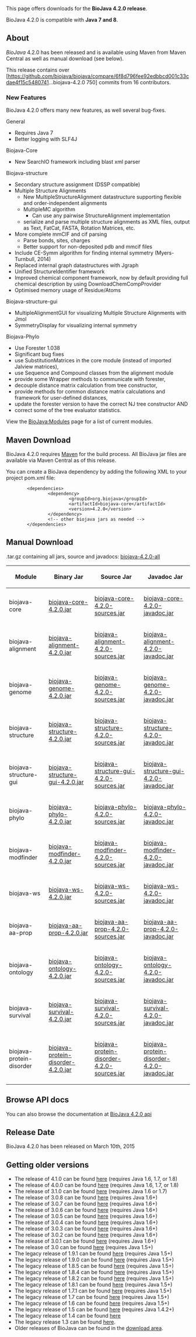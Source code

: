 This page offers downloads for the <b>BioJava 4.2.0 release</b>. 

BioJava 4.2.0 is compatible with <b>Java 7 and 8</b>.

== About ==
''BioJava'' 4.2.0 has been released and is available using Maven from Maven Central as well as manual download (see below).

This release contains over [https://github.com/biojava/biojava/compare/6f8d796fee92edbbcd001c33cdae4f15c5480741...biojava-4.2.0 750] commits from 16 contributors.

===New Features===

BioJava 4.2.0 offers many new features, as well several bug-fixes.

;General
* Requires Java 7
* Better logging with SLF4J

;Biojava-Core
* New SearchIO framework including blast xml parser

;Biojava-structure
* Secondary structure assignment (DSSP compatible)
* Multiple Structure Alignments
** New MultipleStructureAlignment datastructure supporting flexible and order-independent alignments
** MultipleMC algorithm
*** Can use any pairwise StructureAlignment implementation
** serialize and parse multiple structure alignments as XML files, output as Text, FatCat, FASTA, Rotation Matrices, etc.
* More complete mmCIF and cif parsing
** Parse bonds, sites, charges
** Better support for non-deposited pdb and mmcif files
* Include CE-Symm algorithm for finding internal symmetry (Myers-Turnbull, 2014)
* Replaced internal graph datastructures with Jgraph
* Unified StructureIdentifier framework 
* Improved chemical component framework, now by default providing full chemical description by using DownloadChemCompProvider
* Optimised memory usage of Residue/Atoms

;Biojava-structure-gui
* MultipleAlignmentGUI for visualizing Multiple Structure Alignments with Jmol
* SymmetryDisplay for visualizing internal symmetry

;Biojava-Phylo
* Use Forester 1.038
* Significant bug fixes
* use SubstitutionMatrices in the core module (instead of imported Jalview matrices),
* use Sequence and Compound classes from the alignment module
* provide some Wrapper methods to communicate with forester,
* decouple distance matrix calculation from tree constructor,
* provide methods for common distance matrix calculations and framework for user-defined distances,
* update the forester version to have the correct NJ tree constructor AND
* correct some of the tree evaluator statistics.



View the [[BioJava:Modules]] page for a list of current modules.

== Maven Download ==
BioJava 4.2.0 requires [http://maven.apache.org/ Maven] for the build process. All BioJava jar files are available via Maven Central as of this release.

You can create a BioJava dependency by adding the following XML to your project pom.xml file:
<pre>
        <dependencies>
                <dependency>
                        <groupId>org.biojava</groupId>
                        <artifactId>biojava-core</artifactId>
                        <version>4.2.0</version>
                </dependency>
                <!-- other biojava jars as needed -->
        </dependencies>	
</pre>

== Manual Download ==

.tar.gz containing all jars, source and javadocs: [http://biojava.org/download/bj4.2.0/biojava-4.2.0-all.tar.gz biojava-4.2.0-all]

{|
|+
! Module
! Binary Jar
! Source Jar
! Javadoc Jar
|-
| biojava-core 
| [https://repo1.maven.org/maven2/org/biojava/biojava-core/4.2.0/biojava-core-4.2.0.jar biojava-core-4.2.0.jar] 
| [https://repo1.maven.org/maven2/org/biojava/biojava-core/4.2.0/biojava-core-4.2.0-sources.jar biojava-core-4.2.0-sources.jar] 
| [https://repo1.maven.org/maven2/org/biojava/biojava-core/4.2.0/biojava-core-4.2.0-javadoc.jar biojava-core-4.2.0-javadoc.jar]
|-
| biojava-alignment 
| [https://repo1.maven.org/maven2/org/biojava/biojava-alignment/4.2.0/biojava-alignment-4.2.0.jar biojava-alignment-4.2.0.jar] 
| [https://repo1.maven.org/maven2/org/biojava/biojava-alignment/4.2.0/biojava-alignment-4.2.0-sources.jar biojava-alignment-4.2.0-sources.jar] 
| [https://repo1.maven.org/maven2/org/biojava/biojava-alignment/4.2.0/biojava-alignment-4.2.0-javadoc.jar biojava-alignment-4.2.0-javadoc.jar]
|-
| biojava-genome 
| [https://repo1.maven.org/maven2/org/biojava/biojava-genome/4.2.0/biojava-genome-4.2.0.jar biojava-genome-4.2.0.jar] 
| [https://repo1.maven.org/maven2/org/biojava/biojava-genome/4.2.0/biojava-genome-4.2.0-sources.jar biojava-genome-4.2.0-sources.jar] 
| [https://repo1.maven.org/maven2/org/biojava/biojava-genome/4.2.0/biojava-genome-4.2.0-javadoc.jar biojava-genome-4.2.0-javadoc.jar]
|-
| biojava-structure 
| [https://repo1.maven.org/maven2/org/biojava/biojava-structure/4.2.0/biojava-structure-4.2.0.jar biojava-structure-4.2.0.jar] 
| [https://repo1.maven.org/maven2/org/biojava/biojava-structure/4.2.0/biojava-structure-4.2.0-sources.jar biojava-structure-4.2.0-sources.jar] 
| [https://repo1.maven.org/maven2/org/biojava/biojava-structure/4.2.0/biojava-structure-4.2.0-javadoc.jar biojava-structure-4.2.0-javadoc.jar]
|-
| biojava-structure-gui 
| [https://repo1.maven.org/maven2/org/biojava/biojava-structure-gui/4.2.0/biojava-structure-gui-4.2.0.jar biojava-structure-gui-4.2.0.jar] 
| [https://repo1.maven.org/maven2/org/biojava/biojava-structure-gui/4.2.0/biojava-structure-gui-4.2.0-sources.jar biojava-structure-gui-4.2.0-sources.jar] 
| [https://repo1.maven.org/maven2/org/biojava/biojava-structure-gui/4.2.0/biojava-structure-gui-4.2.0-javadoc.jar biojava-structure-gui-4.2.0-javadoc.jar]
|-
| biojava-phylo 
| [https://repo1.maven.org/maven2/org/biojava/biojava-phylo/4.2.0/biojava-phylo-4.2.0.jar biojava-phylo-4.2.0.jar] 
| [https://repo1.maven.org/maven2/org/biojava/biojava-phylo/4.2.0/biojava-phylo-4.2.0-sources.jar biojava-phylo-4.2.0-sources.jar] 
| [https://repo1.maven.org/maven2/org/biojava/biojava-phylo/4.2.0/biojava-phylo-4.2.0-javadoc.jar biojava-phylo-4.2.0-javadoc.jar]
|-
| biojava-modfinder 
| [https://repo1.maven.org/maven2/org/biojava/biojava-modfinder/4.2.0/biojava-modfinder-4.2.0.jar biojava-modfinder-4.2.0.jar] 
| [https://repo1.maven.org/maven2/org/biojava/biojava-modfinder/4.2.0/biojava-modfinder-4.2.0-sources.jar biojava-modfinder-4.2.0-sources.jar] 
| [https://repo1.maven.org/maven2/org/biojava/biojava-modfinder/4.2.0/biojava-modfinder-4.2.0-javadoc.jar biojava-modfinder-4.2.0-javadoc.jar]
|-
| biojava-ws 
| [https://repo1.maven.org/maven2/org/biojava/biojava-ws/4.2.0/biojava-ws-4.2.0.jar biojava-ws-4.2.0.jar] 
| [https://repo1.maven.org/maven2/org/biojava/biojava-ws/4.2.0/biojava-ws-4.2.0-sources.jar biojava-ws-4.2.0-sources.jar] 
| [https://repo1.maven.org/maven2/org/biojava/biojava-ws/4.2.0/biojava-ws-4.2.0-javadoc.jar biojava-ws-4.2.0-javadoc.jar]
|-
| biojava-aa-prop 
| [https://repo1.maven.org/maven2/org/biojava/biojava-aa-prop/4.2.0/biojava-aa-prop-4.2.0.jar biojava-aa-prop-4.2.0.jar] 
| [https://repo1.maven.org/maven2/org/biojava/biojava-aa-prop/4.2.0/biojava-aa-prop-4.2.0-sources.jar biojava-aa-prop-4.2.0-sources.jar] 
| [https://repo1.maven.org/maven2/org/biojava/biojava-aa-prop/4.2.0/biojava-aa-prop-4.2.0-javadoc.jar biojava-aa-prop-4.2.0-javadoc.jar]
|-
| biojava-ontology
| [https://repo1.maven.org/maven2/org/biojava/biojava-ontology/4.2.0/biojava-ontology-4.2.0.jar biojava-ontology-4.2.0.jar] 
| [https://repo1.maven.org/maven2/org/biojava/biojava-ontology/4.2.0/biojava-ontology-4.2.0-sources.jar biojava-ontology-4.2.0-sources.jar] 
| [https://repo1.maven.org/maven2/org/biojava/biojava-ontology/4.2.0/biojava-ontology-4.2.0-javadoc.jar biojava-ontology-4.2.0-javadoc.jar]
|-
| biojava-survival
| [https://repo1.maven.org/maven2/org/biojava/biojava-survival/4.2.0/biojava-survival-4.2.0.jar biojava-survival-4.2.0.jar] 
| [https://repo1.maven.org/maven2/org/biojava/biojava-survival/4.2.0/biojava-survival-4.2.0-sources.jar biojava-survival-4.2.0-sources.jar] 
| [https://repo1.maven.org/maven2/org/biojava/biojava-survival/4.2.0/biojava-survival-4.2.0-javadoc.jar biojava-survival-4.2.0-javadoc.jar]
|-
| biojava-protein-disorder 
| [https://repo1.maven.org/maven2/org/biojava/biojava-protein-disorder/4.2.0/biojava-protein-disorder-4.2.0.jar biojava-protein-disorder-4.2.0.jar] 
| [https://repo1.maven.org/maven2/org/biojava/biojava-protein-disorder/4.2.0/biojava-protein-disorder-4.2.0-sources.jar biojava-protein-disorder-4.2.0-sources.jar] 
| [https://repo1.maven.org/maven2/org/biojava/biojava-protein-disorder/4.2.0/biojava-protein-disorder-4.2.0-javadoc.jar biojava-protein-disorder-4.2.0-javadoc.jar]

|}

== Browse API docs ==
You can also browse the documentation at [http://www.biojava.org/docs/api4.2.0/ BioJava 4.2.0 api]

==Release Date==
BioJava 4.2.0 has been released on March 10th, 2015

== Getting older versions ==
* The release of 4.1.0 can be found [[BioJava:Download 4.1.0|here]] (requires Java 1.6, 1.7, or 1.8)
* The release of 4.0.0 can be found [[BioJava:Download 4.0.0|here]] (requires Java 1.6, 1.7, or 1.8)
* The release of 3.1.0 can be found [[BioJava:Download 3.1.0|here]] (requires Java 1.6 or 1.7)
* The release of 3.0.8 can be found [[BioJava:Download 3.0.8|here]] (requires Java 1.6+)
* The release of 3.0.7 can be found [[BioJava:Download 3.0.7|here]] (requires Java 1.6+)
* The release of 3.0.6 can be found [[BioJava:Download 3.0.6|here]] (requires Java 1.6+)
* The release of 3.0.5 can be found [[BioJava:Download 3.0.5|here]] (requires Java 1.6+)
* The release of 3.0.4 can be found [[BioJava:Download 3.0.4|here]] (requires Java 1.6+)
* The release of 3.0.3 can be found [[BioJava:Download 3.0.3|here]] (requires Java 1.6+)
* The release of 3.0.2 can be found [[BioJava:Download 3.0.2|here]] (requires Java 1.6+)
* The release of 3.0.1 can be found [[BioJava:Download 3.0.1|here]] (requires Java 1.6+)
* The release of 3.0 can be found [[BioJava:Download 3.0|here]] (requires Java 1.5+)
* The legacy release of 1.9.1 can be found [[BioJava:Download 1.9.1|here]] (requires Java 1.5+)
* The legacy release of 1.9.0 can be found [[BioJava:Download 1.9.0|here]] (requires Java 1.5+)
* The legacy release of 1.8.5 can be found [[BioJava:Download 1.8.5|here]] (requires Java 1.5+)
* The legacy release of 1.8.4 can be found [[BioJava:Download 1.8.4|here]] (requires Java 1.5+)
* The legacy release of 1.8.2 can be found [[BioJava:Download 1.8.2|here]] (requires Java 1.5+)
* The legacy release of 1.8.1 can be found [[BioJava:Download 1.8.1|here]] (requires Java 1.5+)
* The legacy release of 1.7.1 can be found [[BioJava:Download 1.7.1|here]] (requires Java 1.5+)
* The legacy release of 1.7 can be found [[BioJava:Download 1.7|here]] (requires Java 1.5+)
* The legacy release of 1.6 can be found [[BioJava:Download 1.6|here]] (requires Java 1.5+)
* The legacy release of 1.5 can be found [[BioJava:Download 1.5|here]] (requires Java 1.4.2+)
* The legacy release of 1.4 can be found [[BioJava:Download 1.4|here]]
* The legacy release 1.3 can be found [[BioJava:Download 1.3|here]].
* Older releases of BioJava can be found in the [http://www.biojava.org/download/ download area].
